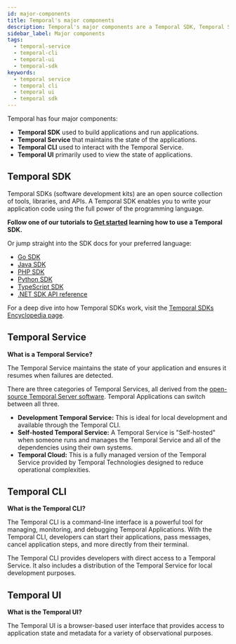 ```yaml
---
id: major-components
title: Temporal's major components
description: Temporal's major components are a Temporal SDK, Temporal Service, Temporal UI, and the Temporal CLI.
sidebar_label: Major components
tags:
  - temporal-service
  - temporal-cli
  - temporal-ui
  - temporal-sdk
keywords:
  - temporal service
  - temporal cli
  - temporal ui
  - temporal sdk
---
```


Temporal has four major components:

- **Temporal SDK** used to build applications and run applications.
- **Temporal Service** that maintains the state of the applications.
- **Temporal CLI** used to interact with the Temporal Service.
- **Temporal UI** primarily used to view the state of applications.

## Temporal SDK

Temporal SDKs (software development kits) are an open source collection of tools, libraries, and APIs.
A Temporal SDK enables you to write your application code using the full power of the programming language.

**Follow one of our tutorials to [Get started](https://learn.temporal.io/getting_started/) learning how to use a Temporal SDK.**

Or jump straight into the SDK docs for your preferred language:

- [Go SDK](/dev-guide/go)
- [Java SDK](/dev-guide/java)
- [PHP SDK](/dev-guide/php)
- [Python SDK](/dev-guide/python)
- [TypeScript SDK](/dev-guide/typescript)
- [.NET SDK API reference](https://dotnet.temporal.io/)

For a deep dive into how Temporal SDKs work, visit the [Temporal SDKs Encyclopedia page](/encyclopedia/temporal-sdks).

## Temporal Service

**What is a Temporal Service?**

The Temporal Service maintains the state of your application and ensures it resumes when failures are detected.

There are three categories of Temporal Services, all derived from the [open-source Temporal Server software](https://github.com/temporalio/temporal).
Temporal Applications can switch between all three.

- **Development Temporal Service:** This is ideal for local development and available through the Temporal CLI.
- **Self-hosted Temporal Service:** A Temporal Service is "Self-hosted" when someone runs and manages the Temporal Service and all of the dependencies using their own systems.
- **Temporal Cloud:** This is a fully managed version of the Temporal Service provided by Temporal Technologies designed to reduce operational complexities.

## Temporal CLI

**What is the Temporal CLI?**

The Temporal CLI is a command-line interface is a powerful tool for managing, monitoring, and debugging Temporal Applications.
With the Temporal CLI, developers can start their applications, pass messages, cancel application steps, and more directly from their terminal.

The Temporal CLI provides developers with direct access to a Temporal Service.
It also includes a distribution of the Temporal Service for local development purposes.

## Temporal UI

**What is the Temporal UI?**

The Temporal UI is a browser-based user interface that provides access to application state and metadata for a variety of observational purposes.

